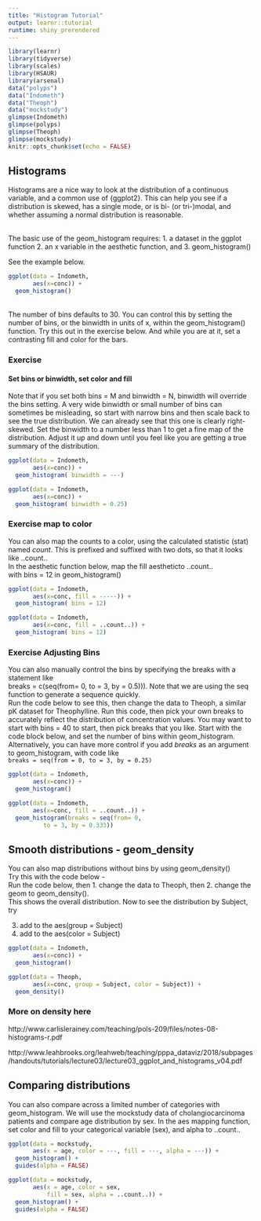 ```yaml
---
title: "Histogram Tutorial"
output: learnr::tutorial
runtime: shiny_prerendered
---
```


```r
library(learnr)
library(tidyverse)
library(scales)
library(HSAUR)
library(arsenal)
data("polyps")
data("Indometh")
data("Theoph")
data("mockstudy")
glimpse(Indometh)
glimpse(polyps)
glimpse(Theoph)
glimpse(mockstudy)
knitr::opts_chunk$set(echo = FALSE)
```


## Histograms
 Histograms are a nice way to look at the distribution of a continuous variable, and a common use of {ggplot2}. This can help you see if a distribution is skewed, has a single mode, or is bi- (or tri-)modal, and whether assuming a normal distribution is reasonable.
 
<br>
 The basic use of the geom_histogram requires:
 1. a dataset in the ggplot function
 2. an x variable in the aesthetic function, and
 3. geom_histogram()
 
See the example below.
 
```r
ggplot(data = Indometh, 
       aes(x=conc)) +
  geom_histogram()
```
<br>
The number of bins defaults to 30. You can control this by setting the number of bins, or the binwidth in units of x, within the geom_histogram() function.
Try this out in the exercise below. And while you are at it, set a contrasting fill and color for the bars.

### Exercise 

#### Set bins or binwidth, set color and fill

Note that if you set both bins = M and binwidth = N, binwidth will override the bins setting. A very wide binwidth or small number of bins can sometimes be misleading, so start with narrow bins and then scale back to see the true distribution. We can already see that this one is clearly right-skewed. Set the binwidth to a number less than 1 to get a fine map of the distribution. Adjust it up and down until you feel like you are getting a true summary of the distribution.

```r
ggplot(data = Indometh, 
       aes(x=conc)) +
  geom_histogram( binwidth = ---)
```

```r
ggplot(data = Indometh, 
       aes(x=conc)) +
  geom_histogram( binwidth = 0.25)
```

### Exercise map to color
You can also map the counts to a color, using the calculated statistic (stat) named _count_. This is prefixed and suffixed with two dots, so that it looks like ..count..<br>
In the aesthetic function below, map the fill aestheticto ..count..<br>
with bins = 12 in geom_histogram()
```r
ggplot(data = Indometh, 
       aes(x=conc, fill = -----)) +
  geom_histogram( bins = 12)
```

```r
ggplot(data = Indometh, 
       aes(x=conc, fill = ..count..)) +
  geom_histogram( bins = 12)
```

### Exercise Adjusting Bins

You can also manually control the bins by specifying the breaks with a statement like <br>
breaks = c(seq(from= 0, to = 3, by = 0.5))).
Note that we are using the seq function to generate a sequence quickly.
<br>
Run the code below to see this, then change the data to Theoph, a similar pK dataset for Theophylline. Run this code, then pick your own breaks to accurately reflect the distribution of concentration values. You may want to start with bins = 40 to start, then pick breaks that you like. Start with the code block below, and set the number of bins within geom_histogram. Alternatively, you can have more control if you add *breaks* as an argument to geom_histogram, with code like <br>
`breaks = seq(from = 0, to = 3, by = 0.25)`

```r
ggplot(data = Indometh, 
       aes(x=conc)) +
  geom_histogram()
```

```r
ggplot(data = Indometh, 
       aes(x=conc, fill = ..count..)) +
  geom_histogram(breaks = seq(from= 0, 
          to = 3, by = 0.333))
```

## Smooth distributions - geom_density

You can also map distributions without bins by using geom_density() <br>
Try this with the code below - 
<br>
Run the code below, then 
1. change the data to Theoph, then 
2. change the geom to geom_density().
<br>
This shows the overall distribution. Now to see the distribution by Subject, try

3. add to the aes(group = Subject)
4. add to the aes(color = Subject)

```r
ggplot(data = Indometh, 
       aes(x=conc)) +
  geom_histogram()
```

```r
ggplot(data = Theoph, 
       aes(x=conc, group = Subject, color = Subject)) +
  geom_density()
```


### More on density here
http://www.carlislerainey.com/teaching/pols-209/files/notes-08-histograms-r.pdf

http://www.leahbrooks.org/leahweb/teaching/pppa_dataviz/2018/subpages/handouts/tutorials/lecture03/lecture03_ggplot_and_histograms_v04.pdf 

## Comparing distributions

You can also compare across a limited number of categories with geom_histogram.
We will use the mockstudy data of cholangiocarcinoma patients and compare age distribution by sex. 
In the aes mapping function, set color and fill to your categorical variable (sex), and alpha to ..count..

```r
ggplot(data = mockstudy, 
       aes(x = age, color = ---, fill = ---, alpha = ---)) +
  geom_histogram() +
  guides(alpha = FALSE)
```

```r
ggplot(data = mockstudy, 
       aes(x = age, color = sex,
           fill = sex, alpha = ..count..)) +
  geom_histogram() +
  guides(alpha = FALSE)
```
